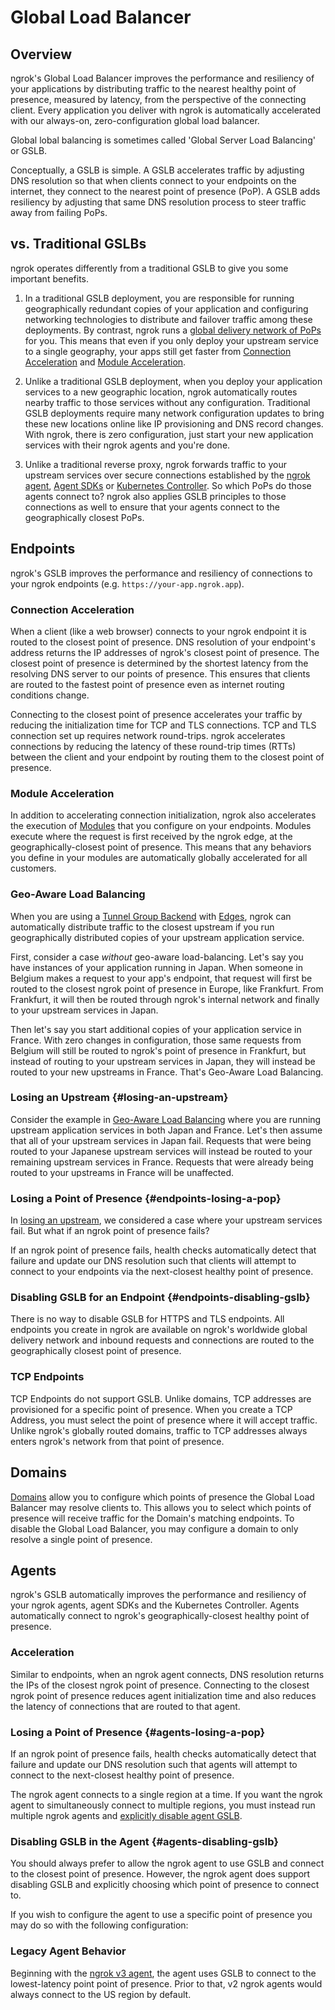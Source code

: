

# Global Load Balancer

## Overview

ngrok's Global Load Balancer improves the performance and resiliency of your
applications by distributing traffic to the nearest healthy point of presence,
measured by latency, from the perspective of the connecting client. Every
application you deliver with ngrok is automatically accelerated with our
always-on, zero-configuration global load balancer.

Global lobal balancing is sometimes called 'Global Server Load Balancing' or
GSLB.

Conceptually, a GSLB is simple. A GSLB accelerates traffic by adjusting DNS
resolution so that when clients connect to your endpoints on the internet, they
connect to the nearest point of presence (PoP). A GSLB adds resiliency by
adjusting that same DNS resolution process to steer traffic away from failing
PoPs.

## vs. Traditional GSLBs

ngrok operates differently from a traditional GSLB to give you some important
benefits.

1. In a traditional GSLB deployment, you are responsible for running
   geographically redundant copies of your application and configuring networking
   technologies to distribute and failover traffic among these deployments. By
   contrast, ngrok runs a [global delivery network of
   PoPs](/universal-gateway/points-of-presence/) for you. This means that even if you
   only deploy your upstream service to a single geography, your apps still get
   faster from [Connection Acceleration](#connection-acceleration) and [Module
   Acceleration](#module-acceleration).

2. Unlike a traditional GSLB deployment, when you deploy your application
   services to a new geographic location, ngrok automatically routes nearby
   traffic to those services without any configuration. Traditional GSLB
   deployments require many network configuration updates to bring these new
   locations online like IP provisioning and DNS record changes. With ngrok, there
   is zero configuration, just start your new application services with their
   ngrok agents and you're done.

3. Unlike a traditional reverse proxy, ngrok forwards traffic to your upstream
   services over secure connections established by the [ngrok agent](/agent/),
   [Agent SDKs](/agent-sdks) or [Kubernetes Controller](/k8s/). So which PoPs do
   those agents connect to? ngrok also applies GSLB principles to those
   connections as well to ensure that your agents connect to the geographically
   closest PoPs.

## Endpoints

ngrok's GSLB improves the performance and resiliency of connections to your
ngrok endpoints (e.g. `https://your-app.ngrok.app`).

### Connection Acceleration

When a client (like a web browser) connects to your ngrok endpoint it is routed
to the closest point of presence. DNS resolution of your endpoint's address
returns the IP addresses of ngrok's closest point of presence. The closest point
of presence is determined by the shortest latency from the resolving DNS server
to our points of presence. This ensures that clients are routed to the fastest
point of presence even as internet routing conditions change.

Connecting to the closest point of presence accelerates your traffic by
reducing the initialization time for TCP and TLS connections. TCP and TLS
connection set up requires network round-trips. ngrok accelerates connections
by reducing the latency of these round-trip times (RTTs) between the client and
your endpoint by routing them to the closest point of presence.

### Module Acceleration

In addition to accelerating connection initialization, ngrok also accelerates
the execution of [Modules](/traffic-policy/actions/) that you configure on your
endpoints. Modules execute where the request is first received by the ngrok
edge, at the geographically-closest point of presence. This means that any
behaviors you define in your modules are automatically globally accelerated for
all customers.

### Geo-Aware Load Balancing

When you are using a [Tunnel Group Backend](/universal-gateway/edges/#tunnel-group)
with [Edges](/universal-gateway/edges), ngrok can automatically distribute traffic
to the closest upstream if you run geographically distributed copies of your
upstream application service.

First, consider a case _without_ geo-aware load-balancing. Let's say you have
instances of your application running in Japan. When someone in Belgium makes
a request to your app's endpoint, that request will first be routed to the
closest ngrok point of presence in Europe, like Frankfurt. From Frankfurt, it
will then be routed through ngrok's internal network and finally to your
upstream services in Japan.

Then let's say you start additional copies of your application service in
France. With zero changes in configuration, those same requests from Belgium
will still be routed to ngrok's point of presence in Frankfurt, but instead of
routing to your upstream services in Japan, they will instead be routed to your
new upstreams in France. That's Geo-Aware Load Balancing.

### Losing an Upstream {#losing-an-upstream}

Consider the example in [Geo-Aware Load Balancing](#geo-aware-load-balancing)
where you are running upstream application services in both Japan and France.
Let's then assume that all of your upstream services in Japan fail. Requests
that were being routed to your Japanese upstream services will instead be
routed to your remaining upstream services in France. Requests that were
already being routed to your upstreams in France will be unaffected.

### Losing a Point of Presence {#endpoints-losing-a-pop}

In [losing an upstream](#losing-an-upstream), we considered a case where your
upstream services fail. But what if an ngrok point of presence fails?

If an ngrok point of presence fails, health checks automatically detect that
failure and update our DNS resolution such that clients will attempt to connect
to your endpoints via the next-closest healthy point of presence.

### Disabling GSLB for an Endpoint {#endpoints-disabling-gslb}

There is no way to disable GSLB for HTTPS and TLS endpoints. All endpoints you
create in ngrok are available on ngrok's worldwide global delivery network and
inbound requests and connections are routed to the geographically closest point
of presence.

### TCP Endpoints

TCP Endpoints do not support GSLB. Unlike domains, TCP addresses are
provisioned for a specific point of presence. When you create a TCP Address,
you must select the point of presence where it will accept traffic. Unlike
ngrok's globally routed domains, traffic to TCP addresses always enters ngrok's
network from that point of presence.

## Domains

[Domains](/universal-gateway/domains/what-are-domains) allow you to configure which points of presence the Global Load
Balancer may resolve clients to. This allows you to select which points of
presence will receive traffic for the Domain's matching endpoints. To disable
the Global Load Balancer, you may configure a domain to only resolve a single
point of presence.

## Agents

ngrok's GSLB automatically improves the performance and resiliency of your
ngrok agents, agent SDKs and the Kubernetes Controller. Agents automatically
connect to ngrok's geographically-closest healthy point of presence.

### Acceleration

Similar to endpoints, when an ngrok agent connects, DNS resolution returns the
IPs of the closest ngrok point of presence. Connecting to the closest ngrok
point of presence reduces agent initialization time and also reduces the
latency of connections that are routed to that agent.

### Losing a Point of Presence {#agents-losing-a-pop}

If an ngrok point of presence fails, health checks automatically detect that
failure and update our DNS resolution such that agents will attempt to connect
to the next-closest healthy point of presence.

The ngrok agent connects to a single region at a time. If you want the ngrok
agent to simultaneously connect to multiple regions, you must instead run
multiple ngrok agents and [explicitly disable agent
GSLB](#agents-disabling-gslb).

### Disabling GSLB in the Agent {#agents-disabling-gslb}

You should always prefer to allow the ngrok agent to use GSLB and connect to
the closest point of presence. However, the ngrok agent does support disabling
GSLB and explicitly choosing which point of presence to connect to.

If you wish to configure the agent to use a specific point of presence you may
do so with the following configuration:

<Tabs groupId="connectivity" queryString="cty">
	<TabItem value="agent-cli" label="Agent CLI" default>
		<ExplicitRegionAgentCliExample />
	</TabItem>
	<TabItem value="agent-config" label="Agent Config">
		<ExplicitRegionAgentConfigExample />
	</TabItem>
	<TabItem value="ssh" label="SSH">
		<ExplicitRegionSshExample />
	</TabItem>
	<TabItem value="go-sdk" label="Go">
		<ExplicitRegionGoSdkExample />
	</TabItem>
	<TabItem value="javascript-sdk" label="Javascript">
		<ExplicitRegionJavascriptSdkExample />
	</TabItem>
	<TabItem value="python-sdk" label="Python">
		<ExplicitRegionPythonSdkExample />
	</TabItem>
	<TabItem value="rust-sdk" label="Rust">
		<ExplicitRegionRustSdkExample />
	</TabItem>
	<TabItem value="k8s" label="Kubernetes Controller">
		<ExplicitRegionKubernetesExample />
	</TabItem>
</Tabs>

### Legacy Agent Behavior

Beginning with the [ngrok v3
agent](/agent/changelog#ngrok-agent-300---2022-03-28), the agent uses GSLB to
connect to the lowest-latency point point of presence. Prior to that, v2 ngrok
agents would always connect to the US region by default.
